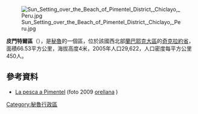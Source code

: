 [[Image:Sun_Setting_over_the_Beach_of_Pimentel_District,_Chiclayo,_Peru.jpg|right]]

'''皮門特爾區'''（{{lang-es|Distrito de Pimentel}}），是[[秘魯|秘魯]]的一個區，位於該國西北部[[蘭巴耶克大區|蘭巴耶克大區]]的[[奇克拉約省|奇克拉約省]]，面積66.53平方公里，海拔高度4米，2005年人口29,622，人口密度每平方公里450人。

==參考資料==
*[http://docs.google.com/leaf?id=0B_l0o8r2Z6khMmJmMTkxODItNmM1MS00NjNmLWJmODMtMDQ2NGFkYWE4OWMw&hl=en La pesca a Pimentel] {{Wayback|url=http://docs.google.com/leaf?id=0B_l0o8r2Z6khMmJmMTkxODItNmM1MS00NjNmLWJmODMtMDQ2NGFkYWE4OWMw&hl=en |date=20121105141149 }} (foto 2009 [http://orellana.3e14.it orellana] {{Wayback|url=http://orellana.3e14.it/ |date=20110722023038 }})

{{coord|6.8359|S|79.9356|W|source:wikidata-and-enwiki-cat-tree_region:PE|display=title}}

{{Peru-geo-stub}}
[[Category:秘魯行政區|Category:秘魯行政區]]